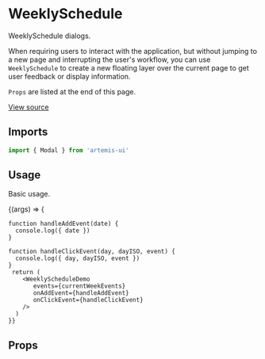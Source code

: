 

<Meta title='Design System/WeeklySchedule' component={WeeklySchedule} />

# WeeklySchedule

WeeklySchedule dialogs.

When requiring users to interact with the application,
but without jumping to a new page and interrupting the user's workflow,
you can use `WeeklySchedule` to create a new floating layer over the current page to get user feedback or display information.

`Props` are listed at the end of this page.

[View source](https://github.com/ahmedalatawi/react-beautiful-schedule/src/components/Schedule/WeeklySchedule)

## Imports

```js
import { Modal } from 'artemis-ui'
```

## Usage

Basic usage.

<Canvas>
  <Story name='basic'>
    {(args) => {

    function handleAddEvent(date) {
      console.log({ date })
    }

    function handleClickEvent(day, dayISO, event) {
      console.log({ day, dayISO, event })
    }
     return (
        <WeeklyScheduleDemo
           events={currentWeekEvents}
           onAddEvent={handleAddEvent}
           onClickEvent={handleClickEvent}
        />
      )
    }}

  </Story>
</Canvas>

## Props

<ArgsTable of={WeeklySchedule} />
